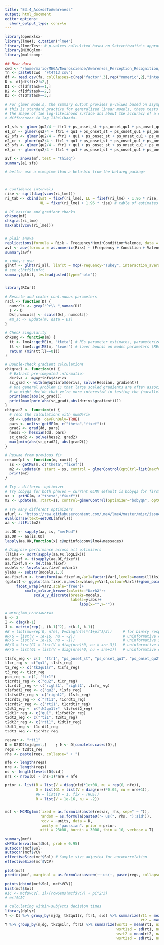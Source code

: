 ```yaml
---
title: "E3.4_AccessToAwareness"
output: html_document
editor_options: 
  chunk_output_type: console
---
```



```r
library(openxlsx)
library(lme4); citation("lme4")
library(lmerTest) # p-values calculated based on Satterthwaite's approximations for lmer objects           
library(MCMCglmm)
library(multcomp)

## Read data
cwd <- "/home/mario/MEGA/Neuroscience/Awareness_Perception_Recognition/Metacognition/E3.47-AccessingAwareness/"
fn <- paste0(cwd, "Ft4f13.csv")
df <- read.csv(fn, colClasses=c(rep("factor",3),rep("numeric",2),"integer",rep("factor",2),rep("integer",2), "integer", rep("numeric",7), rep("factor",13)))
D <- df[df$ftr2!=2,]
D1 <- df[df$task==1,]
D2 <- df[df$task==2,]
D3 <- df[df$task==3,]

```





```r

# For glmer models, the summary output provides p-values based on asymptotic Wald tests (P); while
# this is standard practice for generalized linear models, these tests make assumptions both about
# the shape of the log-likelihood surface and about the accuracy of a chi-squared approximation to
# differences in log-likelihoods.

e1_sfs <- glmer(qu2/4 ~ ftr1 + ps_onset_st + ps_onset_qu1 + ps_onset_qu2 + ps_rt2 + (1 + ps_onset_qu2 + ps_rt2|sid), family = "binomial", weights = rep(4, nrow(D1[D1$mjdg==3,])), data = D1[D1$mjdg==3,], control = glmerControl(optimizer="bobyqa", optCtrl=list(maxfun=1e7)))
e1_cr <- glmer(qu2/4 ~ ftr1 + qu1 + ps_onset_st + ps_onset_qu1 + ps_onset_qu2 + ps_rt2 + (1 + ps_onset_qu2 + ps_rt2|sid), family = "binomial", weights = rep(4, nrow(D1[D1$mjdg==1,])), data = D1[D1$mjdg==1,], control = glmerControl(optimizer="bobyqa", optCtrl=list(maxfun=1e7)))
e2_sfs <- glmer(qu2/4 ~ ftr1 + qu1 + ps_onset_st + ps_onset_qu1 + ps_onset_qu2 + ps_rt2 + (1 + ps_onset_qu2 + ps_rt2|sid), family = "binomial", weights = rep(4, nrow(D2[D2$mjdg==3,])), data = D2[D2$mjdg==3,], control = glmerControl(optimizer="bobyqa", optCtrl=list(maxfun=1e7)))
e2_cr <- glmer(qu2/4 ~ ftr1 + qu1 + ps_onset_st + ps_onset_qu1 + ps_onset_qu2 + ps_rt2 + (1 + ps_onset_qu2 + ps_rt2|sid), family = "binomial", weights = rep(4, nrow(D2[D2$mjdg==1,])), data = D2[D2$mjdg==1,], control = glmerControl(optimizer="bobyqa", optCtrl=list(maxfun=1e7)))
e3_sfs <- glmer(qu2/4 ~ ftr1 + qu1 + ps_onset_st + ps_onset_qu1 + ps_onset_qu2 + ps_rt2 + (1 + ps_onset_qu2 + ps_rt2|sid), family = "binomial", weights = rep(4, nrow(D3[D3$mjdg==3,])), data = D3[D3$mjdg==3,], control = glmerControl(optimizer="bobyqa", optCtrl=list(maxfun=1e7)))
e3_cr <- glmer(qu2/4 ~ ftr1 + qu1 + ps_onset_st + ps_onset_qu1 + ps_onset_qu2 + ps_rt2 + (1 + ps_onset_qu2 + ps_rt2|sid), family = "binomial", weights = rep(4, nrow(D3[D3$mjdg==1,])), data = D3[D3$mjdg==1,], control = glmerControl(optimizer="bobyqa", optCtrl=list(maxfun=1e7)))

avf <- anova(mf, test = "Chisq")
summary(e1_sfs)

# better use a mcmcglmm than a beta-bin from the betareg package



# confidence intervals
rise <- sqrt(diag(vcov(ri_lme)))
ri_tab <- cbind(Est = fixef(ri_lme), LL = fixef(ri_lme) - 1.96 * rise, 
                UL = fixef(ri_lme) + 1.96 * rise) # table of estimates with 95% CI

# RE hessian and gradient checks
chksng(mf)
chkgrad(ri_lme)
max(abs(vcov(ri_lme)))


# plain anova
replications(formula = Risk ~ Frequency*Hemi*Condition*Valence, data = D) # check balance
avf <- aov(formula = as.numeric(Risk) ~ (Frequency + Condition + Valence + Hemi) + Error(Subject/(Frequency + Condition + Valence)), data = D)
summary(avf)

# Tukey's HSD
glhtf <- glht(ri_all, linfct = mcp(Frequency="Tukey", interaction_average = F), alternative="two.sided")
# see glhtf$linfct
summary(glhtf, test=adjusted(type="holm"))



```


```r

library(RCurl)

# Rescale and center continuous parameters
rscl <- function(D) {
  numcols <- grep("^c\\.",names(D))
  s <- D
  Ds[,numcols] <- scale(Ds[, numcols])
  #m_sc <- update(m, data = Ds)
}

# Check singularity
chksng <- function(m) {
  tt <- lme4::getME(m, "theta") # REs parameter estimates, parameterized as the relative Cholesky factors of each RE term
  ll <- lme4::getME(m, "lower") # lower bounds on model parameters (REs parameters only)
  return (min(tt[ll==0]))
}

# Double-check gradient calculations
chkgrad1 <- function(m) {
  # Extract pre-computed information
  derivs <- m@optinfo$derivs
  sc_grad <- with(m@optinfo$derivs, solve(Hessian, gradient))
  # One general problem is that large scaled gradients are often associated with small absolute gradients: 
  # we might decide that we’re more interested in testing the (parallel) minimum of these two quantities
  print(max(abs(sc_grad)))
  print(max(pmin(abs(sc_grad),abs(derivs$gradient))))
}
chkgrad2 <- function(m) {
  # redo the calculations with numDeriv
  dd <- update(m, devFunOnly=TRUE)
  pars <- unlist(getME(m, c("theta","fixef")))
  grad2 <- grad(dd, pars)
  hess2 <- hessian(dd, pars)
  sc_grad2 <- solve(hess2, grad2)
  max(pmin(abs(sc_grad2), abs(grad2)))
}

# Resume from previous fit
resumeOpt <- function(m, numit) {
  ss <- getME(m, c("theta","fixef"))
  m2 <- update(m, start = ss, control = glmerControl(optCtrl=list(maxfun=numit)))
  print(m2)
}

# Try a different optimizer
# Try bobyqa for both phases – current GLMM default is bobyqa for first phase, Nelder-Mead for second phase. 
ss <- getME(m, c("theta","fixef"))
m2 <- update(m, start=ss, control=glmerControl(optimizer="bobyqa", optCtrl=list(maxfun=2e5)))

# Try many different optimizers
afurl <- "https://raw.githubusercontent.com/lme4/lme4/master/misc/issues/allFit.R"
eval(parse(text=getURL(afurl)))
aa <- allFit(m2)

is.OK <- sapply(aa, is, "merMod")  
aa.OK <- aa[is.OK]
lapply(aa.OK,function(x) x@optinfo$conv$lme4$messages)

# Diagnose performance across all optimizers
(lliks <- sort(sapply(aa.OK,logLik)))
aa.fixef <- t(sapply(aa.OK,fixef))
aa.fixef.m <- melt(aa.fixef)
models <- levels(aa.fixef.m$Var1)
ylabs <- substr(models,1,3)
aa.fixef.m <- transform(aa.fixef.m,Var1=factor(Var1,levels=names(lliks)))
(gplot1 <- ggplot(aa.fixef.m,aes(x=value,y=Var1,colour=Var1))+geom_point()+
     facet_wrap(~Var2,scale="free")+
         scale_colour_brewer(palette="Dark2")+
             scale_y_discrete(breaks=models,
                              labels=ylabs)+
                                  labs(x="",y=""))


```


``` r

# MCMCglmm_CourseNotes
k <- 2
I <- diag(k-1)
J <- matrix(rep(1, (k-1)^2), c(k-1, k-1))
#B = list(mu=rep(0, nfe), V=diag(nfe)*(1+pi^2/3))     # for binary responses with separation (and without global intercept), see page 55
#R/G = list(V = 1e-16, nu = -2))                      # uninformative covariance (for continuous response) with one component, see page 25
#R/G = list(V = 1e-16, nu = -1))                      # uninformative stdev (for continuous response) with one component, see page 25
#R/G = list(G1 = list(V = diag(nre)*0, nu = nre-3))   # uninformative covariance for nre components, see page 72 
#R/G = list(G1 = list(V = diag(nre)*0, nu = nre+1))   # uninformative correlations, see page 71 

t1sfs_reg <- c(1, "ftr1", "ps_onset_st", "ps_onset_qu1", "ps_onset_qu2", "ps_rt2")
t1cr_reg <- c("qu1", t1sfs_reg)
t2_reg <- c("tk2qu1lr", t1sfs_reg)
t3_reg <- t1cr_reg 
pso_reg <- c(1, "ftr1")
t1crdt1_reg <- c("qu2", t1cr_reg)
t1crdt1r_reg <- c("right1", "right2", t1sfs_reg)
t1sfsdt2_reg <- c("qu2", t1sfs_reg)
t1sfsdt2r_reg <- c("right2", t1sfs_reg)
t1crdt2_reg <- c("rti1", t1crdt1_reg)
t1crdt2r_reg <- c("rti1", t1crdt1r_reg)
t2dt1_reg <- c("tk2qu1lr", t1sfsdt2_reg)
t2dt1r_reg <- c("qu1", t1sfsdt2r_reg)
t2dt2_reg <- c("rti1", t2dt1_reg)
t2dt2r_reg <- c("rti1", t2dt1r_reg)
t3dt1_reg <- t1crdt1_reg
t3dt2_reg <- t1crdt2_reg

resvar <- "rti1"
D = D2[D2$mjdg==1,]    ; D <- D[complete.cases(D),]  
regs <- t2dt1_reg
rhs <- paste(regs, collapse=" + ")

nfe <- length(regs)
nre <- length(regs)
ns <- length(levels(D$sid)) 
nrs <- nrow(D) - (ns-1)*nre + nfe 

prior <- list(B = list(V = diag(nfe)*1e+08, mu = rep(0, nfe)),           # fixed effects, page 24
              G = list(G1 = list(V = diag(nre)*0.02, nu = nre+1)),       # random effects, uninformative correlations, group G1, see page 67 
              #R = list(V = 1, fix = TRUE))                              # residuals for categorical data, see page 49
              R = list(V = 1e-16, nu = -2))                               # residuals, uninformative correlations


mcf <- MCMCglmm(fixed = as.formula(paste(resvar, rhs, sep=" ~ ")), 
                random = as.formula(paste0("~ us(", rhs, "):sid")), 
                rcov = ~units, data = D, 
                family = "gaussian", prior = prior,
                nitt = 23000, burnin = 3000, thin = 10, verbose = T)

summary(mcf)
sHPDinterval(mcf$Sol, prob = 0.95)
autocorr(mcf$Sol)
autocorr(mcf$VCV)
effectiveSize(mcf$Sol) # Sample size adjusted for autocorrelation
effectiveSize(mcf$VCV) 

plot(mcf)
predict(mcf, marginal = as.formula(paste0("~ us(", paste(regs, collapse=" + "), "):sid")), type = "response", interval = "confidence")

points(cbind(mcf$Sol, mcf$VCV))
hist(mcf$Sol)
#IC <- mcf$VCV[, 1]/(rowSums(mcf$VCV) + pi^2/3)
# mcf$DIC

```


```r
# calculating within-subjects decision times
library(dplyr)
Y <- D2 %>% group_by(mjdg, tk2qu1lr, ftr1, sid) %>% summarize(rt1 = mean(rti1, na.rm=T),
                                                              rt2 = mean(rti2, na.rm=T))
Y %>% group_by(mjdg, tk2qu1lr, ftr1) %>% summarize(wsrt1 = mean(rt1, na.rm=T),
                                                   wsrt1sd = sd(rt1, na.rm=T),
                                                   wsrt2 = mean(rt2, na.rm=T),
                                                   wsrt2sd = sd(rt2, na.rm=T))
```
